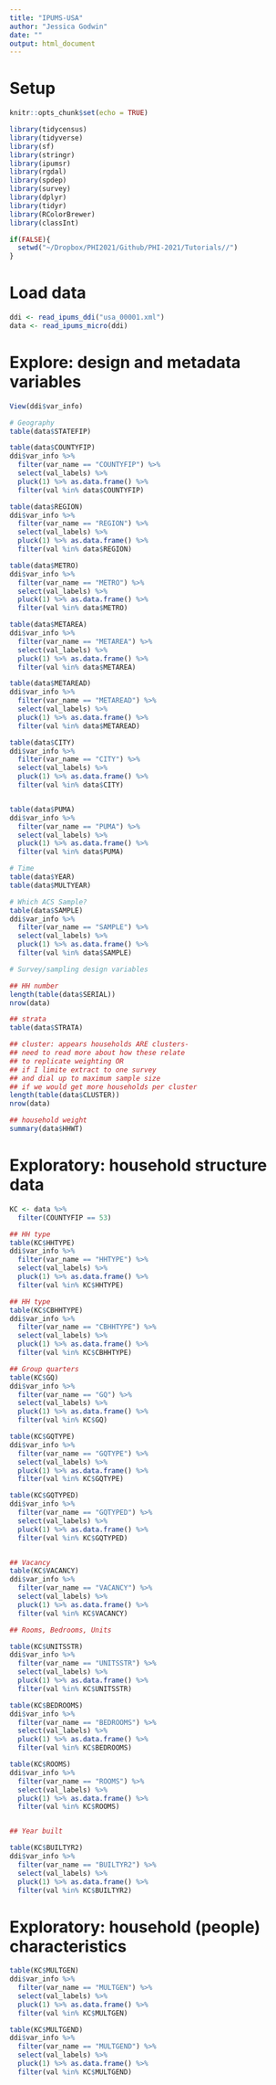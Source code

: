 ```yaml
---
title: "IPUMS-USA"
author: "Jessica Godwin"
date: ""
output: html_document
---
```


# Setup
```r
knitr::opts_chunk$set(echo = TRUE)

library(tidycensus)
library(tidyverse)
library(sf)
library(stringr)
library(ipumsr)
library(rgdal)
library(spdep)
library(survey)
library(dplyr)
library(tidyr)
library(RColorBrewer)
library(classInt)

if(FALSE){
  setwd("~/Dropbox/PHI2021/Github/PHI-2021/Tutorials//")
}
```

# Load data
```r
ddi <- read_ipums_ddi("usa_00001.xml")
data <- read_ipums_micro(ddi)
```

# Explore: design and metadata variables

```r
View(ddi$var_info)

# Geography
table(data$STATEFIP)

table(data$COUNTYFIP)
ddi$var_info %>%
  filter(var_name == "COUNTYFIP") %>%
  select(val_labels) %>%
  pluck(1) %>% as.data.frame() %>%
  filter(val %in% data$COUNTYFIP)

table(data$REGION)
ddi$var_info %>%
  filter(var_name == "REGION") %>%
  select(val_labels) %>%
  pluck(1) %>% as.data.frame() %>%
  filter(val %in% data$REGION)

table(data$METRO)
ddi$var_info %>%
  filter(var_name == "METRO") %>%
  select(val_labels) %>%
  pluck(1) %>% as.data.frame() %>%
  filter(val %in% data$METRO)

table(data$METAREA)
ddi$var_info %>%
  filter(var_name == "METAREA") %>%
  select(val_labels) %>%
  pluck(1) %>% as.data.frame() %>%
  filter(val %in% data$METAREA)

table(data$METAREAD)
ddi$var_info %>%
  filter(var_name == "METAREAD") %>%
  select(val_labels) %>%
  pluck(1) %>% as.data.frame() %>%
  filter(val %in% data$METAREAD)

table(data$CITY)
ddi$var_info %>%
  filter(var_name == "CITY") %>%
  select(val_labels) %>%
  pluck(1) %>% as.data.frame() %>%
  filter(val %in% data$CITY)


table(data$PUMA)
ddi$var_info %>%
  filter(var_name == "PUMA") %>%
  select(val_labels) %>%
  pluck(1) %>% as.data.frame() %>%
  filter(val %in% data$PUMA)

# Time
table(data$YEAR)
table(data$MULTYEAR)

# Which ACS Sample?
table(data$SAMPLE)
ddi$var_info %>%
  filter(var_name == "SAMPLE") %>%
  select(val_labels) %>%
  pluck(1) %>% as.data.frame() %>%
  filter(val %in% data$SAMPLE)

# Survey/sampling design variables

## HH number
length(table(data$SERIAL))
nrow(data)

## strata
table(data$STRATA)

## cluster: appears households ARE clusters-
## need to read more about how these relate
## to replicate weighting OR
## if I limite extract to one survey
## and dial up to maximum sample size
## if we would get more households per cluster
length(table(data$CLUSTER))
nrow(data)

## household weight
summary(data$HHWT)
```

# Exploratory: household structure data

```r
KC <- data %>%
  filter(COUNTYFIP == 53)

## HH type
table(KC$HHTYPE)
ddi$var_info %>%
  filter(var_name == "HHTYPE") %>%
  select(val_labels) %>%
  pluck(1) %>% as.data.frame() %>%
  filter(val %in% KC$HHTYPE)

## HH type
table(KC$CBHHTYPE)
ddi$var_info %>%
  filter(var_name == "CBHHTYPE") %>%
  select(val_labels) %>%
  pluck(1) %>% as.data.frame() %>%
  filter(val %in% KC$CBHHTYPE)

## Group quarters
table(KC$GQ)
ddi$var_info %>%
  filter(var_name == "GQ") %>%
  select(val_labels) %>%
  pluck(1) %>% as.data.frame() %>%
  filter(val %in% KC$GQ)

table(KC$GQTYPE)
ddi$var_info %>%
  filter(var_name == "GQTYPE") %>%
  select(val_labels) %>%
  pluck(1) %>% as.data.frame() %>%
  filter(val %in% KC$GQTYPE)

table(KC$GQTYPED)
ddi$var_info %>%
  filter(var_name == "GQTYPED") %>%
  select(val_labels) %>%
  pluck(1) %>% as.data.frame() %>%
  filter(val %in% KC$GQTYPED)


## Vacancy
table(KC$VACANCY)
ddi$var_info %>%
  filter(var_name == "VACANCY") %>%
  select(val_labels) %>%
  pluck(1) %>% as.data.frame() %>%
  filter(val %in% KC$VACANCY)

## Rooms, Bedrooms, Units

table(KC$UNITSSTR)
ddi$var_info %>%
  filter(var_name == "UNITSSTR") %>%
  select(val_labels) %>%
  pluck(1) %>% as.data.frame() %>%
  filter(val %in% KC$UNITSSTR)

table(KC$BEDROOMS)
ddi$var_info %>%
  filter(var_name == "BEDROOMS") %>%
  select(val_labels) %>%
  pluck(1) %>% as.data.frame() %>%
  filter(val %in% KC$BEDROOMS)

table(KC$ROOMS)
ddi$var_info %>%
  filter(var_name == "ROOMS") %>%
  select(val_labels) %>%
  pluck(1) %>% as.data.frame() %>%
  filter(val %in% KC$ROOMS)


## Year built

table(KC$BUILTYR2)
ddi$var_info %>%
  filter(var_name == "BUILTYR2") %>%
  select(val_labels) %>%
  pluck(1) %>% as.data.frame() %>%
  filter(val %in% KC$BUILTYR2)
```

# Exploratory: household (people) characteristics

```r
table(KC$MULTGEN)
ddi$var_info %>%
  filter(var_name == "MULTGEN") %>%
  select(val_labels) %>%
  pluck(1) %>% as.data.frame() %>%
  filter(val %in% KC$MULTGEN)

table(KC$MULTGEND)
ddi$var_info %>%
  filter(var_name == "MULTGEND") %>%
  select(val_labels) %>%
  pluck(1) %>% as.data.frame() %>%
  filter(val %in% KC$MULTGEND)
```
